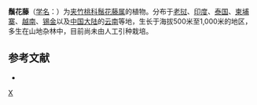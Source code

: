 {{Speciesbox
| taxon = Genianthus laurifolius
| binomial_authority = (Roxb.) Hook. f. Fl.
| image = Genianthus laurifolius 02.JPG
| image_caption = 鬚花藤
}}

'''鬚花藤'''（[[学名|学名]]：{{lang|la|''Genianthus laurifolius''}}）为[[夹竹桃科|夹竹桃科]][[鬚花藤属|鬚花藤属]]的植物。分布于[[老挝|老挝]]、[[印度|印度]]、[[泰国|泰国]]、[[柬埔寨|柬埔寨]]、[[越南|越南]]、[[锡金|锡金]]以及[[中国大陆|中国大陆]]的[[云南|云南]]等地，生长于海拔500米至1,000米的地区，多生在山地杂林中，目前尚未由人工引种栽培。

== 参考文献 ==
<div class="references-small">
* {{cite web| url =http://www.bioinfo.cn/db05/KmzwSpecies.php?action=view&id=1707| title =须花藤| work =《中国高等植物数据库全库》| publisher =中国科学院微生物研究所| author =昆明植物研究所| accessdate =2009-02-22| deadurl =yes| archiveurl =https://web.archive.org/web/20160305005254/http://www.bioinfo.cn/db05/KmzwSpecies.php?action=view&id=1707| archivedate =2016-03-05}}
</div>

{{植物小作品}}
{{Taxonbar}}
[[分類:鬚花藤屬|X]]